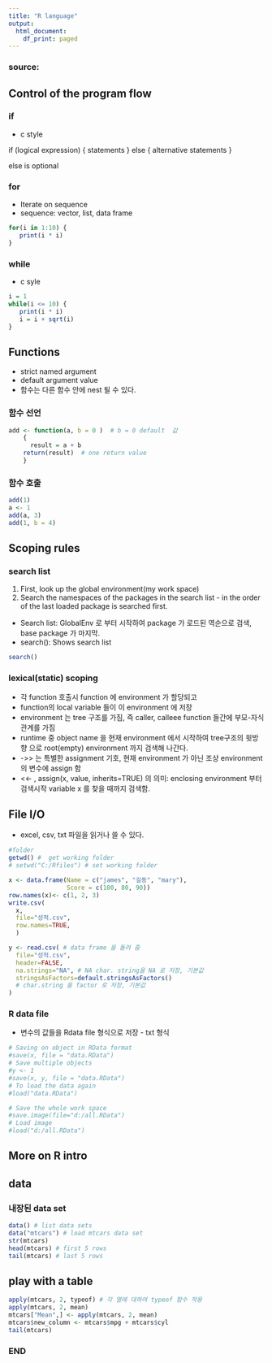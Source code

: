 ```yaml
---
title: "R language"
output:
  html_document:
    df_print: paged
---
```


### source:


## Control of the program flow 
### if
* c style 

if (logical expression) {
  statements
} else {
  alternative statements
}

else is optional

### for  
* Iterate on sequence 
* sequence: vector, list, data frame

```r
for(i in 1:10) {
   print(i * i)
}
```

### while
* c syle

```r
i = 1
while(i <= 10) {
   print(i * i)
   i = i + sqrt(i)
}
```

## Functions
* strict named argument
* default argument value
* 함수는 다른 함수 안에 nest 될 수 있다. 

### 함수 선언

```r
add <- function(a, b = 0 )  # b = 0 default  값
	{ 
	  result = a + b
  	return(result)  # one return value
	}
```

### 함수 호출

```r
add(1)
a <- 1
add(a, 3)
add(1, b = 4)

```

##  Scoping rules
### search list
1. First, look up the global environment(my work space)
2. Search the namespaces of the packages in the search list - in the order of the last loaded package is searched first. 
* Search list: GlobalEnv 로 부터 시작하여 package 가 로드된 역순으로 검색, base package 가 마지막.
* search(): Shows search list

```r
search()
```

### lexical(static) scoping
* 각 function 호출시 function 에 environment  가 할당되고
* function의 local variable 들이 이 environment 에 저장
* environment 는 tree 구조를 가짐, 즉 caller, calleee function 들간에  부모-자식 관계를 가짐
* runtime 중 object name 을 현재 environment 에서 시작하여 tree구조의 윗방향 으로 root(empty) environment 까지 검색해 나간다.
* ->> 는 특별한 assignment 기호, 현재 environment 가 아닌 조상 environment 의 변수에 assign  함
* <<- , assign(x, value, inherits=TRUE) 의 의미:
enclosing  environment  부터 검색시작 variable x 를 찾을 때까지 검색함. 


## File I/O

* excel, csv, txt 파일을 읽거나 쓸 수 있다.
```r

#folder
getwd() #  get working folder
# setwd("C:/Rfiles") # set working folder

x <- data.frame(Name = c("james", "길동", "mary"),
                Score = c(100, 80, 90))
row.names(x)<- c(1, 2, 3)
write.csv(
  x,                 
  file="성적.csv",          
  row.names=TRUE,   
  )

y <- read.csv( # data frame 을 돌려 줌
  file="성적.csv",          
  header=FALSE,  
  na.strings="NA", # NA char. string을 NA 로 저장, 기본값
  stringsAsFactors=default.stringsAsFactors() 
  # char.string 을 factor 로 저장, 기본값 
)
```
### R data file

* 변수의 값들을 Rdata  file 형식으로 저장 - txt 형식

```r
# Saving on object in RData format
#save(x, file = "data.RData")
# Save multiple objects
#y <- 1
#save(x, y, file = "data.RData")
# To load the data again
#load("data.RData")

# Save the whole work space
#save.image(file="d:/all.RData")
# Load image
#load("d:/all.RData")
```

## More on R intro

## data
### 내장된 data set
```r
data() # list data sets
data("mtcars") # load mtcars data set
str(mtcars)
head(mtcars) # first 5 rows
tail(mtcars) # last 5 rows
```
## play with a table
```r
apply(mtcars, 2, typeof) # 각 열에 대하여 typeof 함수 적용
apply(mtcars, 2, mean)
mtcars["Mean",] <- apply(mtcars, 2, mean)
mtcars$new_column <- mtcars$mpg + mtcars$cyl
tail(mtcars)

```

### END
